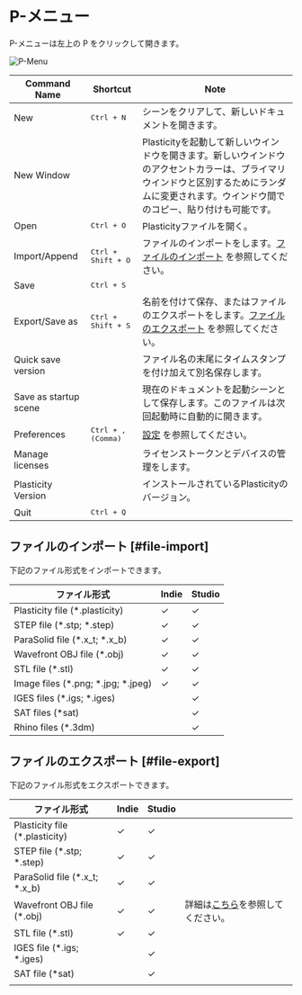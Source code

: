 # P-メニュー

P-メニューは左上の P をクリックして開きます。

![P-Menu](/img/file-menu.png)

| Command Name          | Shortcut                    | Note                                                                                                                                                                                           |
| --------------------- | --------------------------- | ---------------------------------------------------------------------------------------------------------------------------------------------------------------------------------------------- |
| New                   | <kbd>Ctrl + N</kbd>         | シーンをクリアして、新しいドキュメントを開きます。                                                                                                                                             |
| New Window            |                             | Plasticityを起動して新しいウインドウを開きます。新しいウインドウのアクセントカラーは、プライマリウインドウと区別するためにランダムに変更されます。ウインドウ間でのコピー、貼り付けも可能です。 |
| Open                  | <kbd>Ctrl + O</kbd>         | Plasticityファイルを開く。                                                                                                                                                                     |
| Import/Append         | <kbd>Ctrl + Shift + O</kbd> | ファイルのインポートをします。[ファイルのインポート](#file-import) を参照してください。                                                                                                        |
| Save                  | <kbd>Ctrl + S</kbd>         |                                                                                                                                                                                                |
| Export/Save as        | <kbd>Ctrl + Shift + S</kbd> | 名前を付けて保存、またはファイルのエクスポートをします。[ファイルのエクスポート](#file-export) を参照してください。                                                                            |
| Quick save version    |                             | ファイル名の末尾にタイムスタンプを付け加えて別名保存します。                                                                                                                                   |
| Save as startup scene |                             | 現在のドキュメントを起動シーンとして保存します。このファイルは次回起動時に自動的に開きます。                                                                                                   |
| Preferences           | <kbd>Ctrl + , (Comma)</kbd> | [設定](./preferences) を参照してください。                                                                                                                                                     |
| Manage licenses       |                             | ライセンストークンとデバイスの管理をします。                                                                                                                                                   |
| Plasticity Version    |                             | インストールされているPlasticityのバージョン。                                                                                                                                                 |
| Quit                  | <kbd>Ctrl + Q</kbd>         |                                                                                                                                                                                                |

## ファイルのインポート [#file-import]

下記のファイル形式をインポートできます。

| ファイル形式                       | Indie | Studio |
| ---------------------------------- | ----- | ------ |
| Plasticity file (*.plasticity)     | ✓    | ✓     |
| STEP file (*.stp; *.step)          | ✓    | ✓     |
| ParaSolid file (*.x_t; *.x_b)      | ✓    | ✓     |
| Wavefront OBJ file (*.obj)         | ✓    | ✓     |
| STL file (*.stl)                   | ✓    | ✓     |
| Image files (*.png; *.jpg; *.jpeg) | ✓    | ✓     |
| IGES files (*.igs; *.iges)         |       | ✓     |
| SAT files (*sat)                   |       | ✓     |
| Rhino files (*.3dm)                |       | ✓     |

## ファイルのエクスポート [#file-export]

下記のファイル形式をエクスポートできます。

| ファイル形式                   | Indie | Studio |                                                  |
| ------------------------------ | ----- | ------ | ------------------------------------------------ |
| Plasticity file (*.plasticity) | ✓    | ✓     |                                                  |
| STEP file (*.stp; *.step)      | ✓    | ✓     |                                                  |
| ParaSolid file (*.x_t; *.x_b)  | ✓    | ✓     |                                                  |
| Wavefront OBJ file (*.obj)     | ✓    | ✓     | 詳細は[こちら](./export-obj)を参照してください。 |
| STL file (*.stl)               | ✓    | ✓     |                                                  |
| IGES file (*.igs; *.iges)      |       | ✓     |                                                  |
| SAT file (*sat)                |       | ✓     |                                                  |
|                                |       |        |                                                  |














